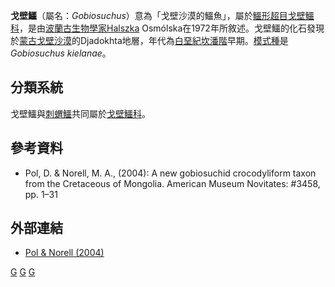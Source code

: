 {{Speciesbox
| taxon = Gobiosuchus kielanae
| status = fossil
| fossil_range = [[白堊紀|白堊紀]]
| binomial_authority = Osmólska, 1972
}}

'''戈壁鱷'''（屬名：''Gobiosuchus''）意為「戈壁沙漠的鱷魚」，屬於[[鱷形超目|鱷形超目]][[戈壁鱷科|戈壁鱷科]]，是由[[波蘭|波蘭]][[古生物學家|古生物學家]]Halszka Osmólska在1972年所敘述。戈壁鱷的化石發現於[[蒙古|蒙古]][[戈壁沙漠|戈壁沙漠]]的Djadokhta地層，年代為[[白堊紀|白堊紀]][[坎潘階|坎潘階]]早期。[[模式種|模式種]]是''Gobiosuchus kielanae''。

==分類系統==
戈壁鱷與[[刺蝟鱷|刺蝟鱷]]共同屬於[[戈壁鱷科|戈壁鱷科]]。

==參考資料==
* Pol, D. & Norell, M. A., (2004): A new gobiosuchid crocodyliform taxon from the Cretaceous of Mongolia. American Museum Novitates: #3458, pp. 1–31

==外部連結==
* [http://diglib1.amnh.org/novitates/i0003-0082-458-01-0001.pdf Pol & Norell (2004)]{{dead link|date=2017年12月 |bot=InternetArchiveBot |fix-attempted=yes }}
{{偽鱷類|L.}}
{{Taxonbar|from=Q5575538}}

[[Category:鱷形超目|G]]
[[Category:白堊紀鱷形類|G]]
[[Category:1972年描述的动物|G]]


{{Paleo-reptile-stub}}
{{Crocodilia-stub}}